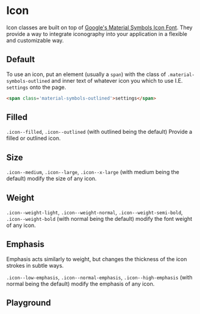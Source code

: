 
# Icon

Icon classes are built on top of [Google's Material Symbols Icon Font](https://fonts.google.com/icons). They provide a way to integrate iconography into your application in a flexible and customizable way.

## Default

To use an icon, put an element (usually a `span`) with the class of `.material-symbols-outlined` and inner text of whatever icon you which to use I.E. `settings` onto the page.
```html
<span class='material-symbols-outlined'>settings</span>
```

<Canvas withToolbar>
  <Story id='components-icon--default' />
</Canvas>

## Filled

`.icon--filled`, `.icon--outlined` (with outlined being the default) Provide a filled or outlined icon.

<Canvas withToolbar>
  <Story id='components-icon--filled' />
</Canvas>

## Size

`.icon--medium`, `.icon--large`, `.icon--x-large` (with medium being the default) modify the size of any icon.

<Canvas withToolbar>
  <Story id='components-icon--large' />
</Canvas>

## Weight

`.icon--weight-light`, `.icon--weight-normal`, `.icon--weight-semi-bold`, `.icon--weight-bold` (with normal being the default) modify the font weight of any icon.

<Canvas withToolbar>
  <Story id='components-icon--bold' />
</Canvas>

## Emphasis

Emphasis acts similarly to weight, but changes the thickness of the icon strokes in subtle ways.

`.icon--low-emphasis`, `.icon--normal-emphasis`, `.icon--high-emphasis` (with normal being the default) modify the emphasis of any icon.

<Canvas withToolbar>
  <Story id='components-icon--emphasis' />
</Canvas>

## Playground

<Primary/>
<ArgsTable of='.' story='^'/>
